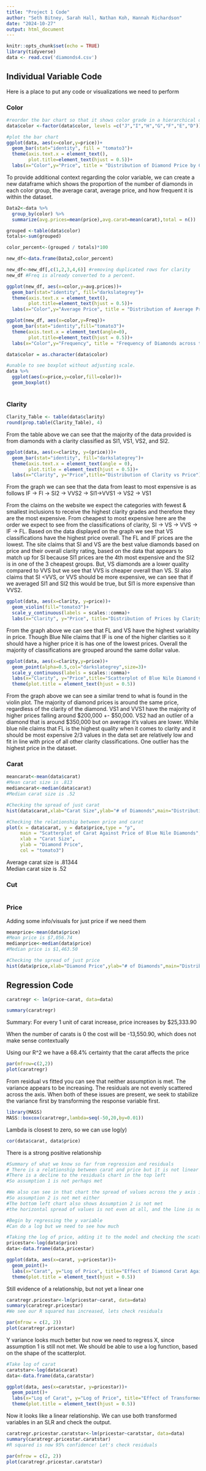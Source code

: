 ---
title: "Project 1 Code"
author: "Seth Bitney, Sarah Hall, Nathan Koh, Hannah Richardson"
date: "2024-10-27"
output: html_document
---

```{r setup, include=TRUE}
knitr::opts_chunk$set(echo = TRUE)
library(tidyverse)
data <- read.csv('diamonds4.csv')
```

## Individual Variable Code

Here is a place to put any code or visualizations we need to perform

### Color

```{r}

#reorder the bar chart so that it shows color grade in a hierarchical order when looking left to right
data$color <-factor(data$color, levels =c("J","I","H","G","F","E","D"))

#plot the bar chart
ggplot(data, aes(x=color,y=price))+
  geom_bar(stat="identity", fill = "tomato3")+
  theme(axis.text.x = element_text(),
        plot.title=element_text(hjust = 0.5))+
  labs(x="Color",y="Price", title = "Distribution of Diamond Price by Color Grade")

```

To provide additional context regarding the color variable, we can create a new dataframe which shows the proportion of the number of diamonds in each color group, the average carat, average price, and how frequent it is within the dataset.  

```{r}
Data2<-data %>% 
  group_by(color) %>% 
  summarize(avg.prices=mean(price),avg.carat=mean(carat),total = n())

grouped <-table(data$color)
totals<-sum(grouped)

color_percent<-(grouped / totals)*100

new_df<-data.frame(Data2,color_percent)

new_df<-new_df[,c(1,2,3,4,6)] #removing duplicated rows for clarity
new_df #Freq is already converted to a percent.
```

```{r}
ggplot(new_df, aes(x=color,y=avg.prices))+
  geom_bar(stat="identity", fill="darkslategrey")+
  theme(axis.text.x = element_text(),
        plot.title=element_text(hjust = 0.5))+
  labs(x="Color",y="Average Price", title = "Distribution of Average Price by Color")
```

```{r}
ggplot(new_df, aes(x=color,y=Freq))+
  geom_bar(stat="identity",fill="tomato3")+
  theme(axis.text.x = element_text(angle=0),
        plot.title=element_text(hjust = 0.5))+
  labs(x="Color",y="Frequency", title = "Frequency of Diamonds across the Color Grade Scale")
```
```{r fig.align="center", echo = TRUE,fig.width = 9}
data$color = as.character(data$color)

#unable to see boxplot without adjusting scale. 
data %>% 
  ggplot(aes(x=price,y=color,fill=color))+
  geom_boxplot()
  
```


### Clarity

```{r}
Clarity_Table <- table(data$clarity)
round(prop.table(Clarity_Table), 4)
```
From the table above we can see that the majority of the data provided is from diamonds with a clarity classified as SI1, VS1, VS2, and SI2. 

```{r}
ggplot(data, aes(x=clarity, y=(price)))+
  geom_bar(stat="identity", fill="darkslategrey")+
  theme(axis.text.x = element_text(angle = 0),
        plot.title = element_text(hjust = 0.5))+
  labs(x="Clarity", y="Price",title="Distribution of Clarity vs Price")
```
From the graph we can see that the data from least to most expensive is as follows IF -> Fl -> SI2 ->  VVS2 -> SI1->VVS1 -> VS2 -> VS1

From the claims on the website we expect the categories with fewest & smallest inclusions to receive the highest clarity grades and therefore they are the most expensive. From cheapest to most expensive here are the order we expect to see from the classifications of clarity, SI -> VS -> VVS -> IF -> FL. Based on the data displayed on the graph we see that VS classifications have the highest price overall. The FL and IF prices are the lowest. The site claims that SI and VS are the best value diamonds based on price and their overall clarity rating, based on the data that appears to match up for SI because SI1 prices are the 4th most expensive and the SI2 is in one of the 3 cheapest groups. But, VS diamonds are a lower quality compared to VVS but we see that VVS is cheaper overall than VS. SI also claims that SI <VVS, or VVS should be more expensive, we can see that if we averaged SI1 and SI2 this would be true, but SI1 is more expensive than VVS2. 

```{r}
ggplot(data, aes(x=clarity, y=price))+
  geom_violin(fill="tomato3")+
  scale_y_continuous(labels = scales::comma)+
  labs(x="Clarity", y="Price", title="Distribution of Prices by Clarity")
```

From the graph above we can see that FL and VS have the highest variablity in price. Though Blue Nile claims that IF is one of the higher clarities so it should have a higher price it is has one of the lowest prices. Overall the majority of classifications are grouped around the same dollar value.

```{r}
ggplot(data, aes(x=clarity,y=price))+
  geom_point(alpha=0.5,col="darkslategrey",size=3)+
  scale_y_continuous(labels = scales::comma)+
  labs(x="Clarity", y="Price",title="Scatterplot of Blue Nile Diamond Clarity Against Price")+
  theme(plot.title = element_text(hjust = 0.5))
```
From the graph above we can see a similar trend to what is found in the violin plot. The majority of diamond prices is around the same price, regardless of the clarity of the diamond. VS1 and VVS1 have the majority of higher prices falling around $200,000 +- $50,000. VS2 had an outlier of a diamond that is around $350,000 but on average it's values are lower. While blue nile claims that FL is the highest quality when it comes to clarity and it should be most expensive 2/3 values in the data set are relatively low and fit in line with price of all other clarity classifications. One outlier has the highest price in the dataset. 

### Carat 

```{r}
meancarat<-mean(data$carat)
#Mean carat size is .813
mediancarat<-median(data$carat)
#Median carat size is .52

#Checking the spread of just carat
hist(data$carat,xlab="Carat Size",ylab="# of Diamonds",main="Distribution of Blue Nile Diamond Carat Size", col='darkslategrey',border='white')

#Checking the relationship between price and carat
plot(x = data$carat, y = data$price,type = "p", 
     main = "Scatterplot of Carat Against Price of Blue Nile Diamonds",
     xlab = "Carat Size",
     ylab = "Diamond Price",
     col = "tomato3") 

```

Average carat size is .81344  
Median carat size is .52



### Cut 

```{r}

```


### Price

Adding some info/visuals for just price if we need them

```{r}
meanprice<-mean(data$price)
#Mean price is $7,056.74
medianprice<-median(data$price)
#Median price is $1,463.50

#Checking the spread of just price
hist(data$price,xlab="Diamond Price",ylab="# of Diamonds",main="Distribution of Blue Nile Diamond Carat Size", col='darkslategrey',border='white')
```

## Regression Code


```{r}
caratregr <- lm(price~carat, data=data)

summary(caratregr)


```
Summary: For every 1 unit of carat increase, price increases by $25,333.90

When the number of carats is 0 the cost will be -13,550.90, which does not make sense contextually

Using our R^2 we have a 68.4% certainty that the carat affects the price

```{r}
par(mfrow=c(2,2))
plot(caratregr)
```

From residual vs fitted you can see that neither assumption is met. The variance appears to be increasing. The residuals are not evenly scattered across the axis.
When both of these issues are present, we seek to stabilize the variance first by transforming
the response variable first. 

```{r}
library(MASS)
MASS::boxcox(caratregr,lambda=seq(-50,20,by=0.01))
```

Lambda is closest to zero, so we can use log(y)  

```{r}
cor(data$carat, data$price)
```
There is a strong positive relationship

```{r}
#Summary of what we know so far from regression and residuals
# There is a relationship between carat and price but it is not linear
#There is a decline to the residuals chart in the top left
#So assumption 1 is not perhaps met

#We also can see in that chart the spread of values across the y axis is not constant
#So assumption 2 is not met either
#The bottom left chart also shows Assumption 2 is not met
#the horizontal spread of values is not even at all, and the line is not horizontal

#Begin by regressing the y variable
#Can do a log but we need to see how much

#Taking the log of price, adding it to the model and checking the scatterplot again
pricestar<-log(data$price)
data<-data.frame(data,pricestar)

ggplot(data, aes(x=carat, y=pricestar))+
  geom_point()+
  labs(x="Carat", y="Log of Price", title="Effect of Diamond Carat Against Transformed Price")+
  theme(plot.title = element_text(hjust = 0.5))
```

Still evidence of a relationship, but not yet a linear one

```{r}
caratregr.pricestar<-lm(pricestar~carat, data=data)
summary(caratregr.pricestar)
#We see our R squared has increased, lets check residuals
```

```{r}
par(mfrow = c(2, 2))
plot(caratregr.pricestar)
```

Y variance looks much better but now we need to regress X, since assumption 1 is still not met.
We should be able to use a log function, based on the shape of the scatterplot.

```{r}
#Take log of carat
caratstar<-log(data$carat)
data<-data.frame(data,caratstar)

ggplot(data, aes(x=caratstar, y=pricestar))+
  geom_point()+
  labs(x="Log of Carat", y="Log of Price", title="Effect of Transformed Diamond Carat against Transformed Price")+
  theme(plot.title = element_text(hjust = 0.5))


```

Now it looks like a linear relationship. We can use both transformed variables in an SLR and check the output.

```{r}
caratregr.pricestar.caratstar<-lm(pricestar~caratstar, data=data)
summary(caratregr.pricestar.caratstar)
#R squared is now 95% confidence! Let's check residuals
```
```{r}
par(mfrow = c(2, 2))
plot(caratregr.pricestar.caratstar)
```

